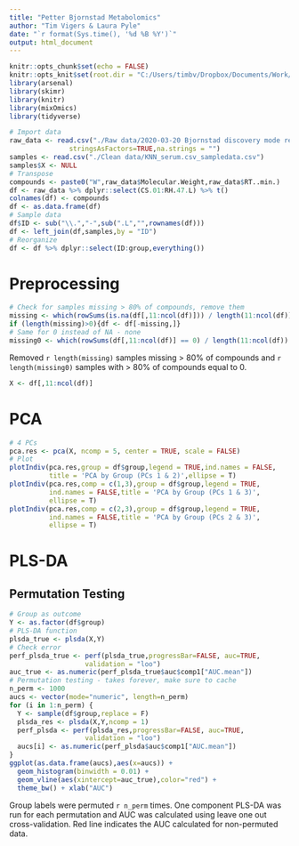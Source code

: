 ```yaml
---
title: "Petter Bjornstad Metabolomics"
author: "Tim Vigers & Laura Pyle"
date: "`r format(Sys.time(), '%d %B %Y')`"
output: html_document
---
```


```r
knitr::opts_chunk$set(echo = FALSE)
knitr::opts_knit$set(root.dir = "C:/Users/timbv/Dropbox/Documents/Work/petter_metabolomics")
library(arsenal)
library(skimr)
library(knitr)
library(mixOmics)
library(tidyverse)
```

```r
# Import data
raw_data <- read.csv("./Raw data/2020-03-20 Bjornstad discovery mode results jrh v2.csv", 
               stringsAsFactors=TRUE,na.strings = "")
samples <- read.csv("./Clean data/KNN_serum.csv_sampledata.csv")
samples$X <- NULL
# Transpose
compounds <- paste0("W",raw_data$Molecular.Weight,raw_data$RT..min.)
df <- raw_data %>% dplyr::select(CS.01:RH.47.L) %>% t()
colnames(df) <- compounds
df <- as.data.frame(df)
# Sample data
df$ID <- sub("\\.","-",sub(".L","",rownames(df)))
df <- left_join(df,samples,by = "ID")
# Reorganize
df <- df %>% dplyr::select(ID:group,everything())
```

# Preprocessing

```r
# Check for samples missing > 80% of compounds, remove them
missing <- which(rowSums(is.na(df[,11:ncol(df)])) / length(11:ncol(df)) > 0.8)
if (length(missing)>0){df <- df[-missing,]}
# Same for 0 instead of NA - none
missing0 <- which(rowSums(df[,11:ncol(df)] == 0) / length(11:ncol(df)) > 0.8)
```

Removed `r length(missing)` samples missing > 80% of compounds and `r length(missing0)` samples with > 80% of compounds equal to 0. 

```r
X <- df[,11:ncol(df)]
```

# PCA

```r
# 4 PCs
pca.res <- pca(X, ncomp = 5, center = TRUE, scale = FALSE)
# Plot
plotIndiv(pca.res,group = df$group,legend = TRUE,ind.names = FALSE,
          title = 'PCA by Group (PCs 1 & 2)',ellipse = T)
plotIndiv(pca.res,comp = c(1,3),group = df$group,legend = TRUE,
          ind.names = FALSE,title = 'PCA by Group (PCs 1 & 3)',
          ellipse = T)
plotIndiv(pca.res,comp = c(2,3),group = df$group,legend = TRUE,
          ind.names = FALSE,title = 'PCA by Group (PCs 2 & 3)',
          ellipse = T)
```

# PLS-DA

## Permutation Testing

```r
# Group as outcome
Y <- as.factor(df$group)
# PLS-DA function
plsda_true <- plsda(X,Y)
# Check error
perf_plsda_true <- perf(plsda_true,progressBar=FALSE, auc=TRUE,
                   validation = "loo")
auc_true <- as.numeric(perf_plsda_true$auc$comp1["AUC.mean"])
# Permutation testing - takes forever, make sure to cache
n_perm <- 1000
aucs <- vector(mode="numeric", length=n_perm)
for (i in 1:n_perm) {
  Y <- sample(df$group,replace = F)
  plsda_res <- plsda(X,Y,ncomp = 1)
  perf_plsda <- perf(plsda_res,progressBar=FALSE, auc=TRUE,
                   validation = "loo")
  aucs[i] <- as.numeric(perf_plsda$auc$comp1["AUC.mean"])
}
ggplot(as.data.frame(aucs),aes(x=aucs)) + 
  geom_histogram(binwidth = 0.01) + 
  geom_vline(aes(xintercept=auc_true),color="red") + 
  theme_bw() + xlab("AUC")
```

Group labels were permuted `r n_perm` times. One component PLS-DA was run for each permutation and AUC was calculated using leave one out cross-validation. Red line indicates the AUC calculated for non-permuted data.

<!-- # sPLS-DA -->

<!-- ```{r splsda,cache=TRUE} -->
<!-- # Tune -->
<!-- tune.splsda <- tune.splsda(X, Y, ncomp = 10, progressBar = FALSE,validation = "loo") -->
<!-- plot(tune.splsda) -->
<!-- choice.ncomp <- 1 -->
<!-- choice.keepX <- tune.splsda$choice.keepX[1:choice.ncomp] -->
<!-- # sPLS-DA function -->
<!-- splsda.res <- splsda(X, Y, ncomp = choice.ncomp, keepX = choice.keepX) -->
<!-- # Performance -->
<!-- perf.splsda <- perf(splsda.res,progressBar = FALSE, -->
<!--                     auc = TRUE) -->
<!-- # Select variables -->
<!-- selectVar(splsda.res, comp = 1)$value -->
<!-- ``` -->
